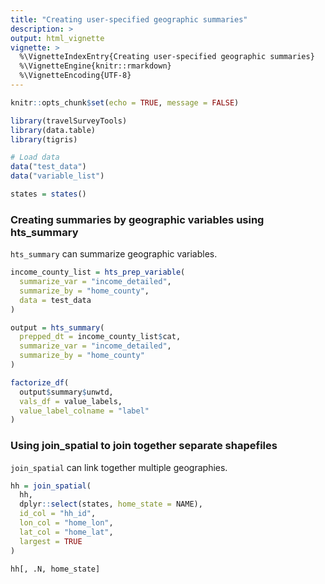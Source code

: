 ```yaml
---
title: "Creating user-specified geographic summaries"
description: >
output: html_vignette
vignette: >
  %\VignetteIndexEntry{Creating user-specified geographic summaries}
  %\VignetteEngine{knitr::rmarkdown}
  %\VignetteEncoding{UTF-8}
---
```


```r
knitr::opts_chunk$set(echo = TRUE, message = FALSE)
```

```r
library(travelSurveyTools)
library(data.table)
library(tigris)

# Load data
data("test_data")
data("variable_list")

states = states()
```

### Creating summaries by geographic variables using hts_summary

`hts_summary` can summarize geographic variables.

```r
income_county_list = hts_prep_variable(
  summarize_var = "income_detailed",
  summarize_by = "home_county",
  data = test_data
)

output = hts_summary(
  prepped_dt = income_county_list$cat,
  summarize_var = "income_detailed",
  summarize_by = "home_county"
)

factorize_df(
  output$summary$unwtd,
  vals_df = value_labels,
  value_label_colname = "label"
)
```

### Using join_spatial to join together separate shapefiles

`join_spatial` can link together multiple geographies.

```r
hh = join_spatial(
  hh,
  dplyr::select(states, home_state = NAME),
  id_col = "hh_id",
  lon_col = "home_lon",
  lat_col = "home_lat",
  largest = TRUE
)

hh[, .N, home_state]
```
